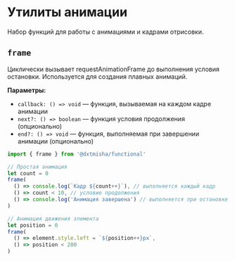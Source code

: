 
<Meta title='@dxtmisha/functional/ru/Animation Utils'/>

# Утилиты анимации

Набор функций для работы с анимациями и кадрами отрисовки.

## `frame`

Циклически вызывает requestAnimationFrame до выполнения условия остановки. Используется для создания плавных анимаций.

**Параметры:**
- `callback: () => void` — функция, вызываемая на каждом кадре анимации
- `next?: () => boolean` — функция условия продолжения (опционально)
- `end?: () => void` — функция, выполняемая при завершении анимации (опционально)

```javascript
import { frame } from '@dxtmisha/functional'

// Простая анимация
let count = 0
frame(
  () => console.log(`Кадр ${count++}`), // выполняется каждый кадр
  () => count < 10, // условие продолжения
  () => console.log('Анимация завершена') // выполняется при остановке
)

// Анимация движения элемента
let position = 0
frame(
  () => element.style.left = `${position++}px`,
  () => position < 200
)
```
